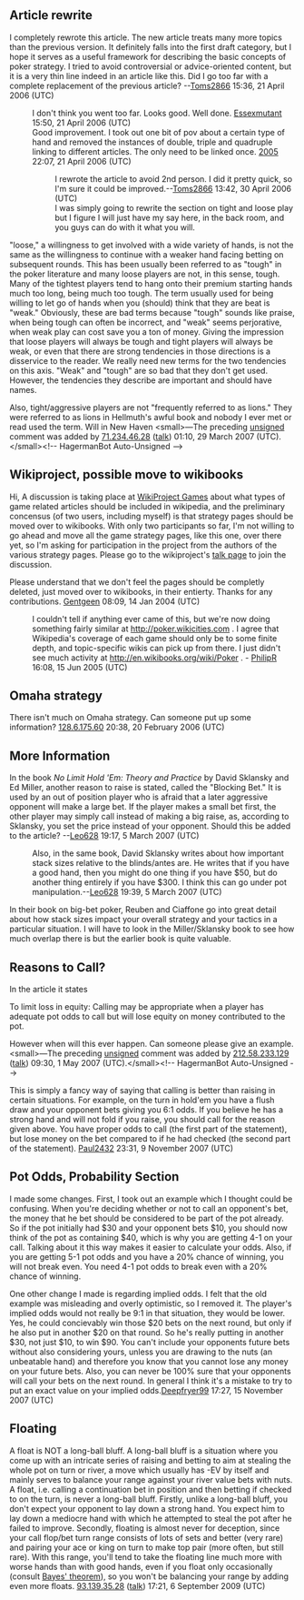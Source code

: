 <article id="430396" title=Talk:Poker strategy>
	<talkpage id="430396" title="Talk:Poker strategy">
{{WikiProject Gambling
|class=start
&lt;!-- B-Class checklist --&gt;
&lt;!-- 1. It is suitably referenced, and all major points have appropriate inline citations. --&gt;|b1=
&lt;!-- 2. It reasonably covers the topic, and does not contain obvious omissions or inaccuracies. --&gt;|b2=
&lt;!-- 3. It has a defined structure, including a lead section and one or more sections of content. --&gt;|b3=
&lt;!-- 4. It is free from major grammatical errors. --&gt;|b4=
&lt;!-- 5. It contains appropriate supporting materials, such as an infobox, images, or diagrams. --&gt;|b5=
&lt;!-- 6. The article presents its content in an appropriately accessible way. --&gt;|b6=
|importance=low
|poker=yes
|poker-importance=high
|needs-infobox=
|needs-picture=yes}}

==Article rewrite==
I completely rewrote this article. The new article treats many more topics than the previous version. It definitely falls into the first draft category, but I hope it serves as a useful framework for describing the basic concepts of poker strategy. I tried to avoid controversial or advice-oriented content, but it is a very thin line indeed in an article like this. Did I go too far with a complete replacement of the previous article? --[[User:Toms2866|Toms2866]] 15:36, 21 April 2006 (UTC)
: I don't think you went too far. Looks good. Well done. [[User:Essexmutant|Essexmutant]] 15:50, 21 April 2006 (UTC)
:Good improvement. I took out one bit of pov about a certain type of hand and removed the instances of double, triple and quadruple linking to different articles.  The only need to be linked once. [[User:2005|2005]] 22:07, 21 April 2006 (UTC)
::I rewrote the article to avoid 2nd person. I did it pretty quick, so I'm sure it could be improved.--[[User:Toms2866|Toms2866]] 13:42, 30 April 2006 (UTC)
:: I was simply going to rewrite the section on tight and loose play but I figure I will just have my say here, in the back room, and you guys can do with it what you will.
&quot;loose,&quot; a willingness to get involved with a wide variety of hands, is not the same as the willingness to continue with a weaker hand facing betting on subsequent rounds. This has been usually been referred to as &quot;tough&quot; in the poker literature and many loose players are not, in this sense, tough. Many of the tightest players tend to hang onto their premium starting hands much too long, being much too tough. The term usually used for being willing to let go of hands when you (should) think that they are beat is &quot;weak.&quot; Obviously, these are bad terms because &quot;tough&quot; sounds like praise, when being tough can often be incorrect, and &quot;weak&quot; seems perjorative, when weak play can cost save you a ton of money. Giving the impression that loose players will always be tough and tight players will always be weak, or even that there are strong tendencies in those directions is a disservice to the reader. We really need new terms for the two tendencies on this axis. &quot;Weak&quot; and &quot;tough&quot; are so bad that they don't get used. However, the tendencies they describe are important and should have names. 

Also, tight/aggressive players are not &quot;frequently referred to as lions.&quot; They were referred to as lions in Hellmuth's awful book and nobody I ever met or read used the term. 
Will in New Haven &lt;small&gt;—The preceding [[Wikipedia:Sign your posts on talk pages|unsigned]] comment was added by [[Special:Contributions/71.234.46.28|71.234.46.28]] ([[User talk:71.234.46.28|talk]]) 01:10, 29 March 2007 (UTC).&lt;/small&gt;&lt;!-- HagermanBot Auto-Unsigned --&gt;

==Wikiproject, possible move to wikibooks==
Hi,
A discussion is taking place at [[Wikipedia:WikiProject Games|WikiProject Games]] about what types of game related articles should be included in wikipedia, and the preliminary concensus (of two users, including myself) is that strategy pages should be moved over to wikibooks.  With only two participants so far, I'm not willing to go ahead and move all the game strategy pages, like this one, over there yet, so I'm asking for participation in the project from the authors of the various strategy pages.  Please go to the wikiproject's [[Wikipedia talk:WikiProject Games|talk page]] to join the discussion.

Please understand that we don't feel the pages should be completly deleted, just moved over to wikibooks, in their entierty.  Thanks for any contributions. [[User:Gentgeen|Gentgeen]] 08:09, 14 Jan 2004 (UTC)

:I couldn't tell if anything ever came of this, but we're now doing something fairly similar at http://poker.wikicities.com .   I agree that Wikipedia's coverage of each game should only be to some finite depth, and topic-specific wikis can pick up from there.   I just didn't see much activity at http://en.wikibooks.org/wiki/Poker .   - [[User:PhilipR|PhilipR]] 16:08, 15 Jun 2005 (UTC)

== Omaha strategy ==

There isn't much on Omaha strategy. Can someone put up some information? [[User:128.6.175.60|128.6.175.60]] 20:38, 20 February 2006 (UTC)

== More Information ==

In the book ''No Limit Hold 'Em: Theory and Practice'' by David Sklansky and Ed Miller, another reason to raise is stated, called the &quot;Blocking Bet.&quot; It is used by an out of position player who is afraid that a later aggressive opponent will make a large bet. If the player makes a small bet first, the other player may simply call instead of making a big raise, as, according to Sklansky, you set the price instead of your opponent. Should this be added to the article? --[[User:Leo628|Leo628]] 19:17, 5 March 2007 (UTC)

:Also, in the same book, David Sklansky writes about how important stack sizes relative to the blinds/antes are. He writes that if you have a good hand, then you might do one thing if you have $50, but do another thing entirely if you have $300. I think this can go under pot manipulation.--[[User:Leo628|Leo628]] 19:39, 5 March 2007 (UTC)

In their book on big-bet poker, Reuben and Ciaffone go into great detail about how stack sizes impact your overall strategy and your tactics in a particular situation. I will have to look in the Miller/Sklansky book to see how much overlap there is but the earlier book is quite valuable.

== Reasons to Call? ==

In the article it states

To limit loss in equity: Calling may be appropriate when a player has adequate pot odds to call but will lose equity on money contributed to the pot.

However when will this ever happen. Can someone please give an example. &lt;small&gt;—The preceding [[Wikipedia:Sign your posts on talk pages|unsigned]] comment was added by [[Special:Contributions/212.58.233.129|212.58.233.129]] ([[User talk:212.58.233.129|talk]]) 09:30, 1 May 2007 (UTC).&lt;/small&gt;&lt;!-- HagermanBot Auto-Unsigned --&gt;

This is simply a fancy way of saying that calling is better than raising in certain situations.  For example, on the turn in hold'em you have a flush draw and your opponent bets giving you 6:1 odds. If you believe he has a strong hand and will not fold if you raise, you should call for the reason given above.  You have proper odds to call (the first part of the statement), but lose money on the bet compared to if he had checked (the second part of the statement). [[User:Paul2432|Paul2432]] 23:31, 9 November 2007 (UTC)

== Pot Odds, Probability Section ==
I made some changes. First, I took out an example which I thought could be confusing. When you're deciding whether or not to call an opponent's bet, the money that he bet should be considered to be part of the pot already. So if the pot initially had $30 and your opponent bets $10, you should now think of the pot as containing $40, which is why you are getting 4-1 on your call. Talking about it this way makes it easier to calculate your odds. Also, if you are getting 5-1 pot odds and you have a 20% chance of winning, you will not break even. You need 4-1 pot odds to break even with a 20% chance of winning.

One other change I made is regarding implied odds. I felt that the old example was misleading and overly optimistic, so I removed it. The player's implied odds would not really be 9:1 in that situation, they would be lower. Yes, he could concievably win those $20 bets on the next round, but only if he also put in another $20 on that round. So he's really putting in another $30, not just $10, to win $90. You can't include your opponents future bets without also considering yours, unless you are drawing to the nuts (an unbeatable hand) and therefore you know that you cannot lose any money on your future bets. Also, you can never be 100% sure that your opponents will call your bets on the next round. In general I think it's a mistake to try to put an exact value on your implied odds.[[User:Deepfryer99|Deepfryer99]] 17:27, 15 November 2007 (UTC)

== Floating ==

A float is NOT a long-ball bluff. A long-ball bluff is a situation where you come up with an intricate series of raising and betting to aim at stealing the whole pot on turn or river, a move which usually has -EV by itself and mainly serves to balance your range against your river value bets with nuts. A float, i.e. calling a continuation bet in position and then betting if checked to on the turn, is never a long-ball bluff. Firstly, unlike a long-ball bluff, you don't expect your opponent to lay down a strong hand. You expect him to lay down a mediocre hand with which he attempted to steal the pot after he failed to improve. Secondly, floating is almost never for deception, since your call flop/bet turn range consists of lots of sets and better (very rare) and pairing your ace or king on turn to make top pair (more often, but still rare). With this range, you'll tend to take the floating line much more with worse hands than with good hands, even if you float only occasionally (consult [[Bayes' theorem]]), so you won't be balancing your range by adding even more floats. [[Special:Contributions/93.139.35.28|93.139.35.28]] ([[User talk:93.139.35.28|talk]]) 17:21, 6 September 2009 (UTC)
	</talkpage>
</article>